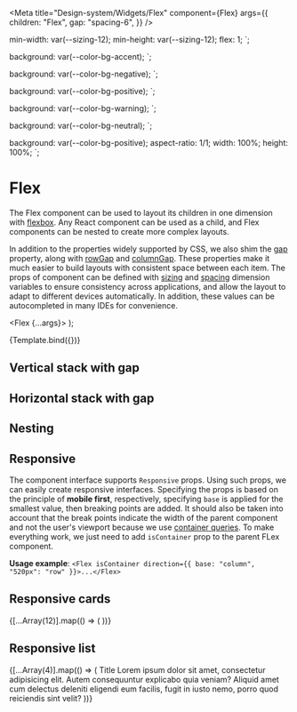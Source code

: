 
<Meta
  title="Design-system/Widgets/Flex"
  component={Flex}
  args={{
    children: "Flex",
    gap: "spacing-6",
  }}
/>

  min-width: var(--sizing-12);
  min-height: var(--sizing-12);
  flex: 1;
`;

  background: var(--color-bg-accent);
`;

  background: var(--color-bg-negative);
`;

  background: var(--color-bg-positive);
`;

  background: var(--color-bg-warning);
`;

  background: var(--color-bg-neutral);
`;

  background: var(--color-bg-positive);
  aspect-ratio: 1/1;
  width: 100%;
  height: 100%;
`;

# Flex

The Flex component can be used to layout its children in one dimension with [flexbox](https://developer.mozilla.org/en-US/docs/Web/CSS/CSS_Flexible_Box_Layout/Basic_Concepts_of_Flexbox). Any React component can be used as a child, and Flex components can be nested to create more complex layouts.

In addition to the properties widely supported by CSS, we also shim the [gap](https://developer.mozilla.org/en-US/docs/Web/CSS/gap) property, along with [rowGap](https://developer.mozilla.org/en-US/docs/Web/CSS/row-gap) and [columnGap](https://developer.mozilla.org/en-US/docs/Web/CSS/column-gap). These properties make it much easier to build layouts with consistent space between each item.
The props of component can be defined with [sizing](/?path=/docs/design-system-theme-theme--sizing) and [spacing](http://localhost:6006/?path=/docs/design-system-theme-theme--spacing) dimension variables to ensure consistency across applications, and allow the layout to adapt to different devices automatically. In addition, these values can be autocompleted in many IDEs for convenience.

  <Flex {...args}>
    <StyledNegativeBlock />
    <StyledPositiveBlock />
    <StyledWarningBlock />
  </Flex>
);

<Canvas>
  <Story name="Flex">{Template.bind({})}</Story>
</Canvas>

<ArgsTable story="Flex" of={Flex} />

## Vertical stack with gap

<Story name="Vertical stack">
  <Flex direction="column" gap="spacing-2">
    <StyledNegativeBlock />
    <StyledPositiveBlock />
    <StyledWarningBlock />
  </Flex>
</Story>

## Horizontal stack with gap

<Story name="Horizontal stack">
  <Flex gap="spacing-2">
    <StyledNegativeBlock />
    <StyledPositiveBlock />
    <StyledWarningBlock />
  </Flex>
</Story>

## Nesting

<Story name="Nesting">
  <Flex direction="column" gap="spacing-2" width="100%">
    <StyledAccentBlock />
    <Flex gap="spacing-2" height="sizing-40">
      <StyledNegativeBlock />
      <StyledPositiveBlock />
      <StyledNeutralBlock />
    </Flex>
    <StyledWarningBlock />
  </Flex>
</Story>

## Responsive

The component interface supports `Responsive` props. Using such props, we can easily create responsive interfaces.
Specifying the props is based on the principle of **mobile first**, respectively, specifying `base` is applied for the smallest value, then breaking points are added.
It should also be taken into account that the break points indicate the width of the parent component and not the user's viewport because we use [container queries](https://developer.mozilla.org/en-US/docs/Web/CSS/CSS_container_queries).
To make everything work, we just need to add `isContainer` prop to the parent FLex component.

**Usage example**: `<Flex isContainer direction={{ base: "column", "520px": "row" }}>...</Flex>`

## Responsive cards

<Story name="Responsive cards">
  <Flex isContainer gap="spacing-2" width="100%" wrap>
    {[...Array(12)].map(() => (
      <Flex
        flex="1"
        minWidth={{
          base: "44%",
          "400px": "30%",
          "680px": "22%",
          "926px": "14%",
        }}
      >
        <StyledResponsiveBlock />
      </Flex>
    ))}
  </Flex>
</Story>

## Responsive list

<Story name="Responsive list">
  <Flex
    direction={{ base: "row", "520px": "column" }}
    gap="spacing-6"
    wrap
    isContainer
  >
    {[...Array(4)].map(() => (
      <Flex
        direction={{ base: "column", "520px": "row" }}
        flex={{ base: "0", "320px": "1", "520px": "none" }}
        gap="spacing-4"
        minWidth={{ base: "100%", "320px": "45%", "520px": "100%" }}
      >
        <Flex flex="1" maxWidth={{ base: "100%", "520px": "sizing-38" }}>
          <StyledResponsiveBlock />
        </Flex>
        <Flex direction="column" flex="1" gap="spacing-4">
          <Text variant="subtitle">Title</Text>
          <Text>
            Lorem ipsum dolor sit amet, consectetur adipisicing elit. Autem
            consequuntur explicabo quia veniam? Aliquid amet cum delectus
            deleniti eligendi eum facilis, fugit in iusto nemo, porro quod
            reiciendis sint velit?
          </Text>
        </Flex>
      </Flex>
    ))}
  </Flex>
</Story>
